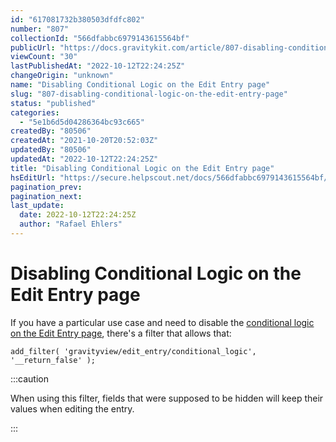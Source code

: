 ```yaml
---
id: "617081732b380503dfdfc802"
number: "807"
collectionId: "566dfabbc6979143615564bf"
publicUrl: "https://docs.gravitykit.com/article/807-disabling-conditional-logic-on-the-edit-entry-page"
viewCount: "30"
lastPublishedAt: "2022-10-12T22:24:25Z"
changeOrigin: "unknown"
name: "Disabling Conditional Logic on the Edit Entry page"
slug: "807-disabling-conditional-logic-on-the-edit-entry-page"
status: "published"
categories: 
  - "5e1b6d5d04286364bc93c665"
createdBy: "80506"
createdAt: "2021-10-20T20:52:03Z"
updatedBy: "80506"
updatedAt: "2022-10-12T22:24:25Z"
title: "Disabling Conditional Logic on the Edit Entry page"
hsEditUrl: "https://secure.helpscout.net/docs/566dfabbc6979143615564bf/article/617081732b380503dfdfc802"
pagination_prev: 
pagination_next: 
last_update:
  date: 2022-10-12T22:24:25Z
  author: "Rafael Ehlers"
---
```


# Disabling Conditional Logic on the Edit Entry page

If you have a particular use case and need to disable the [conditional logic on the Edit Entry page](https://docs.gravitykit.com/article/367-conditional-logic-on-the-edit-entry-page), there's a filter that allows that:

```
add_filter( 'gravityview/edit_entry/conditional_logic', '__return_false' );
```


:::caution

When using this filter, fields that were supposed to be hidden will keep their values when editing the entry.

:::

 